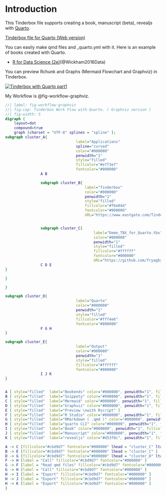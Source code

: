

# Introduction { .unnumbered }

This Tinderbox file supports creating a book, manuscript (beta), revealjs with [Quarto](https://quarto.org/).

[Tinderbox file for Quarto (Web version)](https://fryagbye.quarto.pub/tinderbox-file-for-quarto/)

You can easily make qmd files and _quarto.yml with it. 
Here is an example of books created with Quarto.


* [R for Data Science (2e)](https://r4ds.hadley.nz/)(@Wickham2016Data)

You can preview Rchunk and Graphs (Mermaid Flowchart and Graphviz)  in Tinderbox.

[![Tinderbox with Quarto part1](screenshots/youtube_opening.png)](https://youtu.be/4BEroHg-F8Y)

My Workflow is @fig-workflow-graphviz.
<br>


```dot
//| label: fig-workflow-graphviz
//| fig-cap: Tinderbox Work Flow with Quarto. ( Graphviz version )
//| fig-width: 5
digraph {
    layout=dot
    compound=true
    graph [charset = "UTF-8" splines = "spline" ];
subgraph cluster_A{
                                label="Applications"
                                spline="curved"
                                color="#000000"
                                penwidth="1"
                                style="filled"
                                fillcolor="#e7f3e7"
                                fontcolor="#000000"
                A B 

                subgraph cluster_B{
                                    label="Tinderbox"
                                    color="#000000"
                                    penwidth="1"
                                    style="filled"
                                    fillcolor="#f6e04d"
                                    fontcolor="#000000"
                                    URL="https://www.eastgate.com/Tinderbox/"


                subgraph cluster_C{
                                        label="Demo_TBX_for_Quarto.tbx"
                                        color="#000000"
                                        penwidth="1"
                                        style="filled"
                                        fillcolor="#ffffff"
                                        fontcolor="#000000"
                                        URL="https://github.com/fryagbye/tinderboxwithquarto"
                C D E 
}

}

}

subgraph cluster_D{
                                label="Quarto"
                                color="#000000"
                                penwidth="1"
                                style="filled"
                                fillcolor="#fff4e6"
                                fontcolor="#000000"
                F G H 
}

subgraph cluster_E{
                                label="Output"
                                color="#000000"
                                penwidth="1"
                                style="filled"
                                fillcolor="#ffffff"
                                fontcolor="#000000"
                I J K 
}


A [ style="filled"  label="Bookends" color="#000000", penwidth="1", fillcolor="#fcbd63", fontcolor="#000000", URL="https://www.sonnysoftware.com/bookends-for-mac"]
B [ style="filled"  label="Snippety" color="#990000", penwidth="1", fillcolor="#5c9dfe", fontcolor="#000000", URL="https://snippety.app/"]
C [ style="filled"  label="Mermaid" color="#000000", penwidth="1", fillcolor="#c735e9", fontcolor="#ffffff", URL="https://mermaid.js.org/"]
D [ style="filled"  label="Graphviz" color="#000000", penwidth="1", fillcolor="#30638d", fontcolor="#ffffff", URL="https://graphviz.org/"]
E [ style="filled"  label="Preview \nwith Rscript" ]
F [ style="filled"  label="R Studio" color="#000000", penwidth="1", fillcolor="#80a9d7", fontcolor="#000000", URL="https://posit.co/products/open-source/rstudio/"]
G [ style="filled"  label="RMarkdown ( .qmd )" color="#000000", penwidth="1", fillcolor="#74bbff", fontcolor="#000000"]
H [ style="filled"  label="quarto CLI" color="#000000", penwidth="1", fillcolor="#74bbff", fontcolor="#000000", URL="https://quarto.org/"]
I [ style="filled"  label="Book" color="#000000", penwidth="1", fillcolor="#93dd93", fontcolor="#000000"]
J [ style="filled"  label="Manuscript" color="#000000", penwidth="1", fillcolor="#93dd93", fontcolor="#000000"]
K [ style="filled"  label="revealjs" color="#d53f8c", penwidth="1", fillcolor="#f2e142", fontcolor="#000000"]

A -> C [fillcolor="#cbd9d7" fontcolor="#000000" lhead = "cluster_C" ltail = "cluster_A" ]
B -> E [fillcolor="#cbd9d7" fontcolor="#000000" lhead = "cluster_C" ]
D -> G [fillcolor="#cbd9d7" fontcolor="#000000" lhead = "cluster_D" ltail = "cluster_C" ]
F -> H [label = "Call" fillcolor="#cbd9d7" fontcolor="#000000" ]
G -> F [label = "Read qmd files" fillcolor="#cbd9d7" fontcolor="#000000" ]
G -> H [label = "Call" fillcolor="#cbd9d7" fontcolor="#000000" ]
H -> I [label = "Export" fillcolor="#cbd9d7" fontcolor="#000000" ]
H -> J [label = "Export" fillcolor="#cbd9d7" fontcolor="#000000" ]
H -> K [label = "Export" fillcolor="#cbd9d7" fontcolor="#000000" ]
}
```







